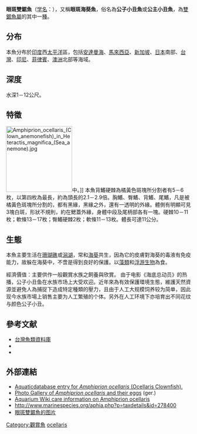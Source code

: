 {{speciesbox
| status = NE
| status_system = IUCN3.1
| image = False Percula.JPG
| image_caption = 眼斑雙鋸魚
| genus = Amphiprion
| species = ocellaris
| authority = [[Georges_Cuvier|Cuvier]], 1830<ref>{{cite WoRMS|author=Bailly, N.|year=2010|title=''Amphiprion ocellaris'' Cuvier, 1830|id=278400|db=fish|accessdate=2011-12-19}}</ref>
| synonyms = 
''Amphiprion bicolor'' <small>[[Francis_de_Laporte_de_Castelnau|Castelnau]], 1873</small><br />
''Amphiprion melanurus'' <small>Cuvier, 1830</small>
}}

'''眼斑雙鋸魚'''（[[学名|学名]]：''{{lang|la|Amphiprion ocellaris}}''），又稱'''眼斑海葵魚'''，俗名為'''公子小丑魚'''或'''公主小丑魚'''，為[[雙鋸魚屬|雙鋸魚屬]]的其中一[[種|種]]。

==分布==
本魚分布於[[印度|印度]]西[[太平洋|太平洋]]區，包括[[安達曼海|安達曼海]]、[[馬來西亞|馬來西亞]]、[[新加坡|新加坡]]、[[日本|日本]]南部、[[台灣|台灣]]、[[印尼|印尼]]、[[菲律賓|菲律賓]]、[[澳洲|澳洲]]北部等海域。

==深度==
水深1－12公尺。

==特徵==
[[File:Amphiprion_ocellaris_(Clown_anemonefish)_in_Heteractis_magnifica_(Sea_anemone).jpg|180px]]中。]]
本魚背鰭硬棘為橘黃色斑塊所分割者有5－6枚，以第四枚為最長，約為頭長的2.1－2.9倍。胸鰭、臀鰭、背鰭、尾鰭，凡是被橘黃色斑塊所分割的，都有黑緣，黑緣之外，還有一透明的外緣。體側有明顯可見3塊白斑，形狀不規則，約在鰓蓋外緣，身體中段及尾柄部各有一塊。硬棘10－11枚；軟條13－17枚；臀鰭硬棘2枚；軟條11－13枚。體長可達11公分。

==生態==
本魚主要生活在[[珊瑚礁|珊瑚礁]]或[[潟湖|潟湖]]，常和[[海葵|海葵]]共生，因為它的皮膚對海葵的毒液有免疫能力，故躲在海葵中，不啻是得到良好的保護。以[[藻類|藻類]]和[[浮游生物|浮游生物]]為食。

經濟價值：主要供作一般觀賞水族之飼養與欣賞。 由于电影《海底总动员》的热播，公子小丑鱼在水族市场上大受欢迎。近年來為有效保護環境生態，維護天然資源並避免人為捕捉下造成特定種類的壓力，且由于人工大规模饲养较为简单，因此现今水族市場上销售主要为人工繁殖的个体。另外在人工环境下亦培育出不同花纹与颜色公子小丑。

==參考文献==
{{refbegin}}
* [http://fishdb.sinica.edu.tw/chi/species.php?id=382320 台灣魚類資料庫] {{Wayback|url=http://fishdb.sinica.edu.tw/chi/species.php?id=382320 |date=20210421220541 }}
* {{ITIS |id=615174 |taxon=Amphiprion ocellaris |accessdate=11 March 2006}}
* {{FishBase species | genus = Amphiprion | species = ocellaris | month = August | year = 2000}}
{{refend}}

==外部連結==
{{Commons category|Amphiprion ocellaris|Ocellaris clownfish}}
*[http://aquaticdatabase.com/index.php?title=Amphiprion_ocellaris Aquaticdatabase entry for ''Amphiprion ocellaris'' (Ocellaris Clownfish).]
* [http://www.torsten-ernst.de/modules.php?name=Gallery&file=categories&cat_id=13 Photo Gallery of ''Amphiprion ocellaris'' and their eggs] {{Wayback|url=http://www.torsten-ernst.de/modules.php?name=Gallery&file=categories&cat_id=13 |date=20210313145247 }} (ger.)
* [[aquariumwiki:Amphiprion_ocellaris|Aquarium Wiki care information on Amphiprion ocellaris]]
*http://www.marinespecies.org/aphia.php?p=taxdetails&id=278400 {{Wayback|url=http://www.marinespecies.org/aphia.php?p=taxdetails&id=278400 |date=20210321103845 }}
* [https://fishbase.cn/images/species/AMOCE_U0.JPG 眼斑雙鋸魚的图片] {{Wayback|url=https://fishbase.cn/images/species/AMOCE_U0.JPG |date=20210313145136 }}

{{Taxonbar|from=Q1126155}}
[[Category:觀賞魚|Category:觀賞魚]]
[[Category:雙鋸魚屬|ocellaris]]